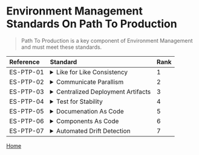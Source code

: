 # Environment Management Standards On Path To Production

> Path To Production is a key component of Environment Management and must meet these standards. 

| Reference    | Standard                                                                  | Rank |
| :---         | :---                                                                      | :--- |
| ES-PTP-01    | <details><summary>Like for Like Consistency</summary><p>All environments, as part of the delivery cycle, should use the same components (system, software) to maintain consistency with Production</p></details>       | 1 |
| ES-PTP-02    | <details><summary>Communicate Parallism</summary><p>Standard templates for communication must be used if multiple versions of the same components are released as part of parallel releases.</p></details>            | 2 |
| ES-PTP-03    | <details><summary>Centralized Deployment Artifacts</summary><p>Automate deployment activities (server, application etc.) to reduce the risk of errors that are inherent in manual activities</p></details> | 3 |
| ES-PTP-04    | <details><summary>Test for Stability</summary><p>Conduct technical check of applications to ensure the environment stability after every deployment</p></details>             | 4 |
| ES-PTP-05    | <details><summary>Documenation As Code</summary><p>Update all design and architecture documentation appropriately through code, manual documentation does not scale.</p></details>            | 5 |
| ES-PTP-06    | <details><summary>Components As Code</summary><p>Maintain version control of all components (server, workstation configurations etc.)</p></details>               | 6 |
| ES-PTP-07    | <details><summary>Automated Drift Detection</summary><p>Any variations must be detected through automation, alerts and clear documentation with the implications on testing understood.</p></details>       | 7 |


[Home](standards.mdx)




